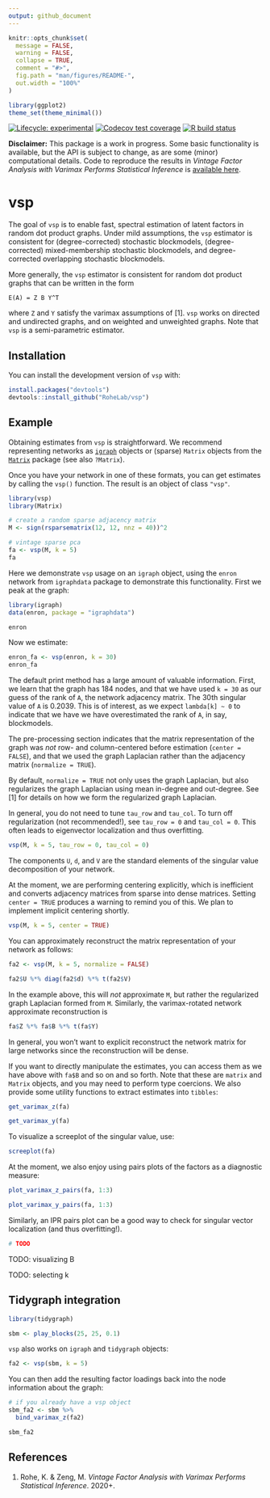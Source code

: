 ```yaml
---
output: github_document
---
```


<!-- README.md is generated from README.Rmd. Please edit that file -->

```r
knitr::opts_chunk$set(
  message = FALSE,
  warning = FALSE,
  collapse = TRUE,
  comment = "#>",
  fig.path = "man/figures/README-",
  out.width = "100%"
)

library(ggplot2)
theme_set(theme_minimal())
```

<!-- badges: start -->
[![Lifecycle: experimental](https://img.shields.io/badge/lifecycle-experimental-orange.svg)](https://www.tidyverse.org/lifecycle/#experimental)
[![Codecov test coverage](https://codecov.io/gh/RoheLab/vsp/branch/master/graph/badge.svg)](https://codecov.io/gh/RoheLab/vsp?branch=master)
[![R build status](https://github.com/RoheLab/vsp/workflows/R-CMD-check/badge.svg)](https://github.com/RoheLab/vsp/actions)
<!-- badges: end -->

**Disclaimer:** This package is a work in progress. Some basic functionality is available, but the API is subject to change, as are some (minor) computational details. Code to reproduce the results in *Vintage Factor Analysis with Varimax Performs Statistical Inference* is [available here](https://github.com/RoheLab/vsp-paper).

# vsp

The goal of `vsp` is to enable fast, spectral estimation of latent factors in random dot product graphs. Under mild assumptions, the `vsp` estimator is consistent for (degree-corrected) stochastic blockmodels, (degree-corrected) mixed-membership stochastic blockmodels, and degree-corrected overlapping stochastic blockmodels.

More generally, the `vsp` estimator is consistent for random dot product graphs that can be written in the form

```
E(A) = Z B Y^T
```

where `Z` and `Y` satisfy the varimax assumptions of [1]. `vsp` works on directed and undirected graphs, and on weighted and unweighted graphs. Note that `vsp` is a semi-parametric estimator.

## Installation

You can install the development version of `vsp` with:

``` r
install.packages("devtools")
devtools::install_github("RoheLab/vsp")
```

## Example

Obtaining estimates from `vsp` is straightforward. We recommend representing networks as [`igraph`](https://igraph.org/r/) objects or (sparse) `Matrix` objects from the [`Matrix`](https://cran.r-project.org/web/packages/Matrix/index.html) package (see also `?Matrix`).

Once you have your network in one of these formats, you can get estimates by calling the `vsp()` function. The result is an object of class `"vsp"`.

```r
library(vsp)
library(Matrix)

# create a random sparse adjacency matrix
M <- sign(rsparsematrix(12, 12, nnz = 40))^2

# vintage sparse pca
fa <- vsp(M, k = 5)
fa
```

Here we demonstrate `vsp` usage on an `igraph` object, using the `enron` network from `igraphdata` package to demonstrate this functionality. First we peak at the graph:

```r
library(igraph)
data(enron, package = "igraphdata")

enron
```

Now we estimate:

```r
enron_fa <- vsp(enron, k = 30)
enron_fa
```

The default print method has a large amount of valuable information. First, we learn that the graph has 184 nodes, and that we have used `k = 30` as our guess of the rank of `A`, the network adjacency matrix. The 30th singular value of `A` is 0.2039. This is of interest, as we expect `lambda[k] ~ 0` to indicate that we have we have overestimated the rank of `A`, in say, blockmodels. 

The pre-processing section indicates that the matrix representation of the graph was *not* row- and column-centered before estimation (`center = FALSE`), and that we used the graph Laplacian rather than the adjacency matrix (`normalize = TRUE`).

By default, `normalize = TRUE` not only uses the graph Laplacian, but also regularizes the graph Laplacian using mean in-degree and out-degree. See [1] for details on how we form the regularized graph Laplacian.

In general, you do not need to tune `tau_row` and `tau_col`. To turn off regularization (not recommended!), see `tau_row = 0` and `tau_col = 0`. This often leads to eigenvector localization and thus overfitting.

```r
vsp(M, k = 5, tau_row = 0, tau_col = 0)
```

The components `U`, `d`, and `V` are the standard elements of the singular value decomposition of your network.

At the moment, we are performing centering explicitly, which is inefficient and converts adjacency matrices from sparse into dense matrices. Setting `center = TRUE` produces a warning to remind you of this. We plan to implement implicit centering shortly.

```r
vsp(M, k = 5, center = TRUE)
```

You can approximately reconstruct the matrix representation of your network as follows:

```r
fa2 <- vsp(M, k = 5, normalize = FALSE)

fa2$U %*% diag(fa2$d) %*% t(fa2$V)
```

In the example above, this will *not* approximate `M`, but rather the regularized graph Laplacian formed from `M`. Similarly, the varimax-rotated network approximate reconstruction is

```r
fa$Z %*% fa$B %*% t(fa$Y)
```

In general, you won't want to explicit reconstruct the network matrix for large networks since the reconstruction will be dense. 

If you want to directly manipulate the estimates, you can access them as we have above with `fa$B` and so on and so forth. Note that these are `matrix` and `Matrix` objects, and you may need to perform type coercions. We also provide some utility functions to extract estimates into `tibbles`:

```r
get_varimax_z(fa)
```

```r
get_varimax_y(fa)
```

To visualize a screeplot of the singular value, use:

```r
screeplot(fa)
```

At the moment, we also enjoy using pairs plots of the factors as a diagnostic measure:

```r
plot_varimax_z_pairs(fa, 1:3)
```

```r
plot_varimax_y_pairs(fa, 1:3)
```

Similarly, an IPR pairs plot can be a good way to check for singular vector localization (and thus overfitting!).

```r
# TODO
```

TODO: visualizing B

TODO: selecting k


## Tidygraph integration

```r
library(tidygraph)

sbm <- play_blocks(25, 25, 0.1)
```

`vsp` also works on `igraph` and `tidygraph` objects:

```r
fa2 <- vsp(sbm, k = 5)
```

You can then add the resulting factor loadings back into the node information about the graph:

```r
# if you already have a vsp object
sbm_fa2 <- sbm %>% 
  bind_varimax_z(fa2)

sbm_fa2
```

## References

1. Rohe, K. & Zeng, M. *Vintage Factor Analysis with Varimax Performs Statistical Inference*. 2020+.

